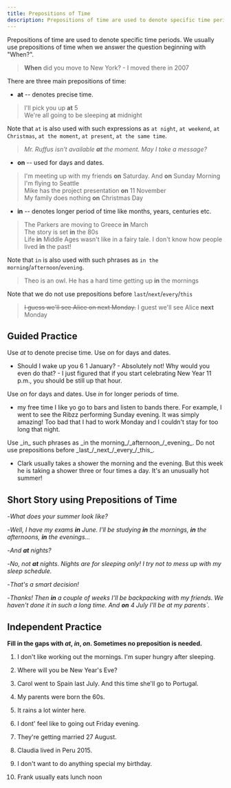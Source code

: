 ```yaml
---
title: Prepositions of Time
description: Prepositions of time are used to denote specific time periods
---
```


Prepositions of time are used to denote specific time periods. We usually use prepositions of time when we answer the question beginning with "When?".

> **When** did you move to New York? - I moved there in 2007

There are three main prepositions of time:

- **at** -- denotes precise time.

> I'll pick you up **at** 5  
> We're all going to be sleeping **at** midnight

Note that `at` is also used with such expressions as `at night`, `at weekend`, `at Christmas`, `at the moment`, `at present`, `at the same time`.

> _Mr. Ruffus isn't available **at** the moment. May I take a message?_

- **on** -- used for days and dates.

> I'm meeting up with my friends **on** Saturday. And **on** Sunday Morning I'm flying to Seattle  
> Mike has the project presentation **on** 11 November  
> My family does nothing **on** Christmas Day

- **in** -- denotes longer period of time like months, years, centuries etc.

> The Parkers are moving to Greece **in** March  
> The story is set **in** the 80s  
> Life **in** Middle Ages wasn't like in a fairy tale. I don't know how people lived **in** the past!

Note that `in` is also used with such phrases as `in the morning`/`afternoon`/`evening`.

> Theo is an owl. He has a hard time getting up **in** the mornings

Note that we do not use prepositions before `last`/`next`/`every`/`this`

> ~~I guess we'll see Alice on next Monday.~~ I guest we'll see Alice **next** Monday

## Guided Practice

<Callout type="success">Use _at_ to denote precise time. Use _on_ for days and dates.</Callout>

- Should I wake up you <Blank /> 6 <Blank /> 1 January? - Absolutely not! Why would you even do that? - I just figured that if you start celebrating New Year <Blank /> 11 p.m., you should be still up <Blank /> that hour. <Tooltip content="at, on, at, at" />

<Callout type="success">Use _on_ for days and dates. Use _in_ for longer periods of time.</Callout>

- <Blank /> my free time I like yo go to bars and listen to bands there. For example, I
  went to see the Ribzz performing <Blank /> Sunday evening. It was simply amazing! Too
  bad that I had to work <Blank /> Monday and I couldn't stay for too long that night.
  <Tooltip content="In, on, on" />

<Callout type="success">
  Use _in_ such phrases as _in the morning_/_afternoon_/_evening_. Do not use prepositions
  before _last_/_next_/_every_/_this_.
</Callout>

- Clark usually takes a shower <Blank /> the morning and <Blank /> the evening. But <Blank /> this week he is taking a shower three or four times a day. It's an unusually hot summer! <Tooltip content="in, in, (-)" />

## Short Story using Prepositions of Time

-_What does your summer look like?_

-_Well, I have my exams **in** June. I'll be studying **in** the mornings, **in** the afternoons, **in** the evenings..._

-_And **at** nights?_

-_No, not **at** nights. Nights are for sleeping only! I try not to mess up with my sleep schedule._

-_That's a smart decision!_

-_Thanks! Then **in** a couple of weeks I'll be backpacking with my friends. We haven't done it in such a long time. And **on** 4 July I'll be at my parents`._

## Independent Practice

**Fill in the gaps with _at_, _in_, _on_. Sometimes no preposition is needed.**

1. I don't like working out <Blank /> the mornings. I'm super hungry after sleeping. <Tooltip content="in" />

2. Where will you be <Blank /> New Year's Eve? <Tooltip content="on" />

3. Carol went to Spain <Blank /> last July. And <Blank /> this time she'll go to Portugal. <Tooltip content="(-), (-)" />

4. My parents were born <Blank /> the 60s. <Tooltip content="in" />

5. It rains a lot <Blank /> winter here. <Tooltip content="in" />

6. I dont' feel like to going out <Blank /> Friday evening. <Tooltip content="on" />

7. They're getting married <Blank /> 27 August. <Tooltip content="on" />

8. Claudia lived in Peru <Blank /> 2015. <Tooltip content="in" />

9. I don't want to do anything special <Blank /> my birthday. <Tooltip content="on" />

10. Frank usually eats lunch <Blank /> noon <Tooltip content="at" />
